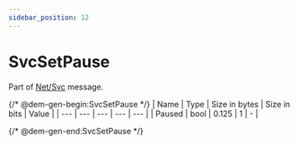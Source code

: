 ```yaml
---
sidebar_position: 12
---
```


# SvcSetPause

Part of [Net/Svc](../netsvc) message.

{/* @dem-gen-begin:SvcSetPause */}
| Name | Type | Size in bytes | Size in bits | Value |
| --- | --- | --- | --- | --- |
| Paused | bool | 0.125 | 1 | - |

{/* @dem-gen-end:SvcSetPause */}
